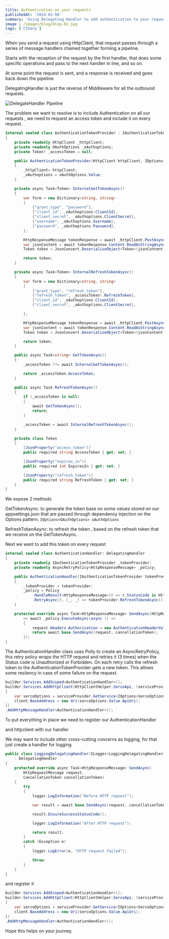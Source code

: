 ```yaml
---
title: Authentication on your requests
publishedAt: '2024-03-08'
summary: 'Using Delegating Handler to add authentication to your requests.'
image : /images/blog/blog-02.jpg
tags: ['CSharp']
---
```




When you send a request using HttpClient, that request passes through a series of message handlers chained together forming a pipeline.

Starts with the reception of the request by the first handler, that does some specific operations and pass to the next handler in line, and so on.

At some point the request is sent, and a response is received and goes back down the pipeline.

DelegatingHandler is just the reverse of Middleware for all the outbound requests.


![DelegateHandler Pipeline](/images/blog/2024-11-12.png)

The problem we want to resolve is to include Authentication on all our requests , we need to request an access token  and include it on every request.


```cs
internal sealed class AuthenticationTokenProvider : IAuthenticationTokenProvider
{
    private readonly HttpClient _httpClient;
    private readonly OAuthOptions _oAuthoptions;
    private Token? _accessToken = null;

    public AuthenticationTokenProvider(HttpClient httpClient, IOptions<OAuthOptions> oAuthOptions)
    {
        _httpClient= httpClient;
        _oAuthoptions = oAuthOptions.Value;
    }

    private async Task<Token> InternalGetTokenAsync()
    {
        var form = new Dictionary<string, string>
        {
            {"grant_type", "password"},
            {"client_id", _oAuthoptions.ClientId},
            {"client_secret", _oAuthoptions.ClientSecret},
            {"username", _oAuthoptions.Username},
            {"password", _oAuthoptions.Password},
        };

        HttpResponseMessage tokenResponse = await _httpClient.PostAsync(_oAuthoptions.Url, new FormUrlEncodedContent(form));
        var jsonContent = await tokenResponse.Content.ReadAsStringAsync();
        Token token = JsonConvert.DeserializeObject<Token>(jsonContent)!;

        return token;
    }

    private async Task<Token> InternalRefreshTokenAsync()
    {
        var form = new Dictionary<string, string>
        {
            {"grant_type", "refresh_token"},
            {"refresh_token", _accessToken!.RefreshToken},
            {"client_id", _oAuthoptions.ClientId},
            {"client_secret", _oAuthoptions.ClientSecret},

        };

        HttpResponseMessage tokenResponse = await _httpClient.PostAsync(_oAuthoptions.Url, new FormUrlEncodedContent(form));
        var jsonContent = await tokenResponse.Content.ReadAsStringAsync();
        Token token = JsonConvert.DeserializeObject<Token>(jsonContent)!;

        return token;
    }

    public async Task<string> GetTokenAsync()
    {
        _accessToken ??= await InternalGetTokenAsync();

        return _accessToken.AccessToken;
    }

    public async Task RefreshTokenAsync()
    {
        if (_accessToken is null)
        {
            await GetTokenAsync();
            return;
        }

        _accessToken = await InternalRefreshTokenAsync();
    }

    private class Token
    {
        [JsonProperty("access_token")]
        public required string AccessToken { get; set; }

        [JsonProperty("expires_in")]
        public required int ExpiresIn { get; set; }

        [JsonProperty("refresh_token")]
        public required string RefreshToken { get; set; }
    }
}
```

We expose 2 methods

GetTokenAsync: to generate the token base on some values stored on our appsettings.json that are passed through dependency injection on the Options pattern.
```IOptions<OAuthOptions> oAuthOptions```

RefreshTokenAsync: to refresh the token , based on the refresh token that we receive on the GetTokenAsync.


Next we want to add this token on every request

```cs
internal sealed class AuthenticationHandler: DelegatingHandler
{
    private readonly IAuthenticationTokenProvider _tokenProvider;
    private readonly AsyncRetryPolicy<HttpResponseMessage> _policy;

    public AuthenticationHandler(IAuthenticationTokenProvider tokenProvider)
    {
        _tokenProvider = tokenProvider;
        _policy = Policy
            .HandleResult<HttpResponseMessage>(r => r.StatusCode is HttpStatusCode.Unauthorized or HttpStatusCode.Forbidden)
            .RetryAsync(3, (_, _) => tokenProvider.RefreshTokenAsync());
    }

    protected override async Task<HttpResponseMessage> SendAsync(HttpRequestMessage request, CancellationToken cancellationToken)
        => await _policy.ExecuteAsync(async () =>
        {
            request.Headers.Authorization = new AuthenticationHeaderValue("Bearer", await _tokenProvider.GetTokenAsync());
            return await base.SendAsync(request, cancellationToken);
        });
}
```

The AuthenticationHandler class uses Polly to create an AsyncRetryPolicy, this  retry policy wraps the HTTP request and retries it (3 times) when the Status code is Unauthorized or Forbidden. On each retry  calls the refresh token to the AuthenticationTokenProvider gets a new token.
This allows some resilency in case of some failure on the request.


```cs
builder.Services.AddScoped<AuthenticationHandler>();
builder.Services.AddHttpClient(HttpClientHelper.SercoApi, (serviceProvider, client) =>
{
    var sercoOptions = serviceProvider.GetService<IOptions<SercoOptions>>()!;
    client.BaseAddress = new Uri(sercoOptions.Value.ApiUri);
})
.AddHttpMessageHandler<AuthenticationHandler>();
```

To put everything in place we need to register our AuthenticationHandler


and httpclient with our handler


We may want to include other cross-cutting concerns as logging, for that just create a handler for logging

```cs
public class LoggingDelegatingHandler(ILogger<LoggingDelegatingHandler> logger)
    : DelegatingHandler
{
    protected override async Task<HttpResponseMessage> SendAsync(
        HttpRequestMessage request,
        CancellationToken cancellationToken)
    {
        try
        {
            logger.LogInformation("Before HTTP request");

            var result = await base.SendAsync(request, cancellationToken);

            result.EnsureSuccessStatusCode();

            logger.LogInformation("After HTTP request");

            return result;
        }
        catch (Exception e)
        {
            logger.LogError(e, "HTTP request failed");

            throw;
        }
    }
}

```

and register it
```cs
builder.Services.AddScoped<AuthenticationHandler>();
builder.Services.AddHttpClient(HttpClientHelper.SercoApi, (serviceProvider, client) =>
{
    var sercoOptions = serviceProvider.GetService<IOptions<SercoOptions>>()!;
    client.BaseAddress = new Uri(sercoOptions.Value.ApiUri);
})
.AddHttpMessageHandler<AuthenticationHandler>();
```

Hope this helps on your journey.